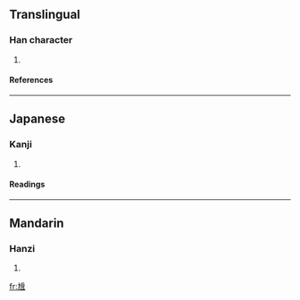 ==Translingual==
===Han character===
{{Han char|rn=43|rad=尢|as=10|sn=13|four=4701<sub>2</sub>|canj=大山月月月 (KUBBB)}}
# {{defn|Han|sort=尢10}}
====References====
{{Han ref|kx=0299.110|dkj=07608|dj=0594.260|hdz=10556.040|uh=5C33|ud=23603|bh=DD4C|bd=56652}}
----
==Japanese==
===Kanji===
{{ja-kanji|grade=|rs=尢10}}
# {{defn|Japanese}} 
====Readings====
{{ja-readings|on=[[こつ]] (kotsu), [[くち]] (kuchi), [[くわつ]] (kuwatsu), [[げち]] (gechi)|kun=}}
----
==Mandarin==
===Hanzi===
{{cmn-hanzi|pin=[[gǔ]] (gu3)|wg=ku<sup>3</sup>}}
# {{defn|Mandarin}}

[[fr:尳]]